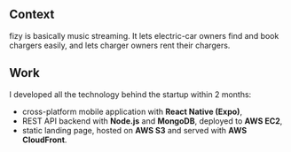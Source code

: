<div>
<h2>Context</h2>

fizy is basically music streaming. It lets electric-car owners find and book chargers easily, and lets charger owners rent their chargers.

<h2>Work</h2>

I developed all the technology behind the startup within 2 months:

* cross-platform mobile application with **React Native (Expo)**,
* REST API backend with **Node.js** and **MongoDB**, deployed to **AWS EC2**,
* static landing page, hosted on **AWS S3** and served with **AWS CloudFront**.

</div>

